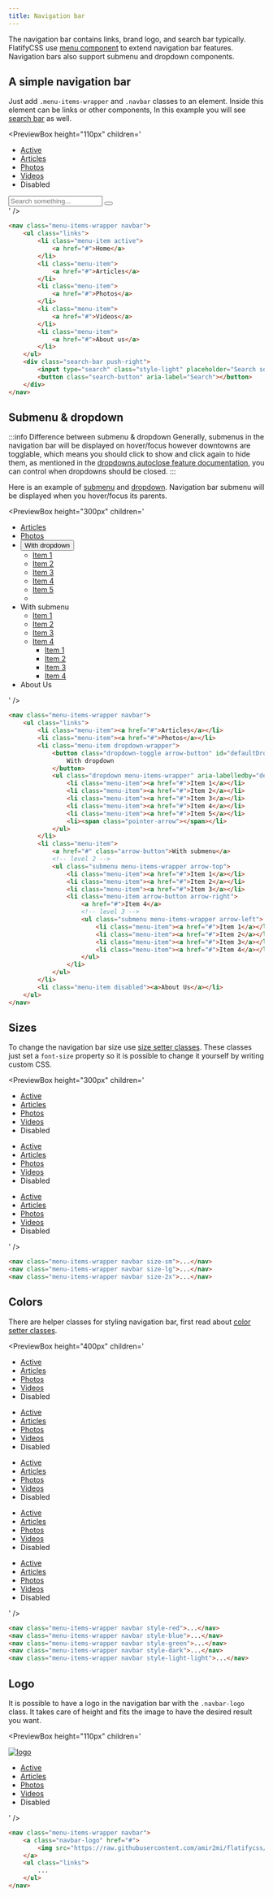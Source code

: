 ```yaml
---
title: Navigation bar
---
```



The navigation bar contains links, brand logo, and search bar typically. FlatifyCSS use [menu component](/docs/components/menu) to extend navigation bar features. Navigation bars also support submenu and dropdown components.

## A simple navigation bar

Just add `.menu-items-wrapper` and `.navbar` classes to an element. Inside this element can be links or other components, In this example you will see [search bar](/docs/components/search-bar) as well.

<PreviewBox
	height="110px"
	children='
<!DOCTYPE html>
<html lang="en">
	<head>
		<meta charset="UTF-8" />
		<meta http-equiv="X-UA-Compatible" content="IE=edge" />
		<meta name="viewport" content="width=device-width, initial-scale=1.0" />
		<link rel="stylesheet" href="https://raw.githack.com/amir2mi/FlatifyCSS/master/dist/css/flatify-min.css" />
		<title>Navigation bar</title>
	</head>
	<body>
		<nav class="menu-items-wrapper navbar">
			<ul class="links">
				<li class="menu-item active">
					<a href="#">Active</a>
				</li>
				<li class="menu-item">
					<a href="#">Articles</a>
				</li>
				<li class="menu-item">
					<a href="#">Photos</a>
				</li>
				<li class="menu-item">
					<a href="#">Videos</a>
				</li>
				<li class="menu-item disabled">
					<a>Disabled</a>
				</li>
			</ul>
			<div class="search-bar push-right">
				<input type="search" class="style-light" placeholder="Search something..." />
				<button class="search-button" aria-label="Search"></button>
			</div>
	</body>
</html>
'
/>

```html {1} title="index.html"
<nav class="menu-items-wrapper navbar">
	<ul class="links">
		<li class="menu-item active">
			<a href="#">Home</a>
		</li>
		<li class="menu-item">
			<a href="#">Articles</a>
		</li>
		<li class="menu-item">
			<a href="#">Photos</a>
		</li>
		<li class="menu-item">
			<a href="#">Videos</a>
		</li>
		<li class="menu-item">
			<a href="#">About us</a>
		</li>
	</ul>
	<div class="search-bar push-right">
		<input type="search" class="style-light" placeholder="Search something..." />
		<button class="search-button" aria-label="Search"></button>
	</div>
</nav>
```

## Submenu & dropdown

:::info Difference between submenu & dropdown
Generally, submenus in the navigation bar will be displayed on hover/focus however downtowns are togglable, which means you should click to show and click again to hide them, as mentioned in the [dropdowns autoclose feature documentation](/docs/components/dropdown#autoclose), you can control when dropdowns should be closed.
:::

Here is an example of [submenu](/docs/components/menu#submenu) and [dropdown](/docs/components/dropdown). Navigation bar submenu will be displayed when you hover/focus its parents.

<PreviewBox
	height="300px"
	children='
<!DOCTYPE html>
<html lang="en">
	<head>
		<meta charset="UTF-8" />
		<meta http-equiv="X-UA-Compatible" content="IE=edge" />
		<meta name="viewport" content="width=device-width, initial-scale=1.0" />
		<link rel="stylesheet" href="https://raw.githack.com/amir2mi/FlatifyCSS/master/dist/css/flatify-min.css" />
		<title>Navigation bar</title>
		<script src="https://unpkg.com/@popperjs/core@2"></script>
		<script src="https://raw.githack.com/amir2mi/flatifycss/master/dist/js/flatify-min.js"></script>
	</head>
	<body>
		<nav class="menu-items-wrapper navbar">
				<ul class="links">
				<li class="menu-item"><a href="#">Articles</a></li>
				<li class="menu-item"><a href="#">Photos</a></li>
				<li class="menu-item dropdown-wrapper">
					<button class="dropdown-toggle arrow-button" id="defaultDropdown" aria-expanded="false">
						With dropdown
					</button>
					<ul class="dropdown menu-items-wrapper" aria-labelledby="defaultDropdown">
						<li class="menu-item"><a href="#">Item 1</a></li>
						<li class="menu-item"><a href="#">Item 2</a></li>
						<li class="menu-item"><a href="#">Item 3</a></li>
						<li class="menu-item"><a href="#">Item 4</a></li>
						<li class="menu-item"><a href="#">Item 5</a></li>
						<li><span class="pointer-arrow"></span></li>
					</ul>
				</li>
				<li class="menu-item">
					<a class="arrow-button">With submenu</a>
					<ul class="submenu menu-items-wrapper arrow-top">
						<li class="menu-item"><a href="#">Item 1</a></li>
						<li class="menu-item"><a href="#">Item 2</a></li>
						<li class="menu-item"><a href="#">Item 3</a></li>
						<li class="menu-item arrow-button arrow-right">
							<a href="#">Item 4</a>
							<ul class="submenu menu-items-wrapper arrow-left">
								<li class="menu-item"><a href="#">Item 1</a></li>
								<li class="menu-item"><a href="#">Item 2</a></li>
								<li class="menu-item"><a href="#">Item 3</a></li>
								<li class="menu-item"><a href="#">Item 4</a></li>
							</ul>
					</li>
    				</ul>
    			</li>
    			<li class="menu-item disabled"><a>About Us</a></li>
    		</ul>
    </body>
</html>
'
/>

```html title="index.html"
<nav class="menu-items-wrapper navbar">
	<ul class="links">
		<li class="menu-item"><a href="#">Articles</a></li>
		<li class="menu-item"><a href="#">Photos</a></li>
		<li class="menu-item dropdown-wrapper">
			<button class="dropdown-toggle arrow-button" id="defaultDropdown" aria-expanded="false">
				With dropdown
			</button>
			<ul class="dropdown menu-items-wrapper" aria-labelledby="defaultDropdown">
				<li class="menu-item"><a href="#">Item 1</a></li>
				<li class="menu-item"><a href="#">Item 2</a></li>
				<li class="menu-item"><a href="#">Item 3</a></li>
				<li class="menu-item"><a href="#">Item 4</a></li>
				<li class="menu-item"><a href="#">Item 5</a></li>
				<li><span class="pointer-arrow"></span></li>
			</ul>
		</li>
		<li class="menu-item">
			<a href="#" class="arrow-button">With submenu</a>
			<!-- level 2 -->
			<ul class="submenu menu-items-wrapper arrow-top">
				<li class="menu-item"><a href="#">Item 1</a></li>
				<li class="menu-item"><a href="#">Item 2</a></li>
				<li class="menu-item"><a href="#">Item 3</a></li>
				<li class="menu-item arrow-button arrow-right">
					<a href="#">Item 4</a>
					<!-- level 3 -->
					<ul class="submenu menu-items-wrapper arrow-left">
						<li class="menu-item"><a href="#">Item 1</a></li>
						<li class="menu-item"><a href="#">Item 2</a></li>
						<li class="menu-item"><a href="#">Item 3</a></li>
						<li class="menu-item"><a href="#">Item 4</a></li>
					</ul>
				</li>
			</ul>
		</li>
		<li class="menu-item disabled"><a>About Us</a></li>
	</ul>
</nav>
```

## Sizes

To change the navigation bar size use [size setter classes](/docs/helpers/size-setters).
These classes just set a `font-size` property so it is possible to change it yourself by writing custom CSS.

<PreviewBox
	height="300px"
	children='
<!DOCTYPE html>
<html lang="en">
	<head>
		<meta charset="UTF-8" />
		<meta http-equiv="X-UA-Compatible" content="IE=edge" />
		<meta name="viewport" content="width=device-width, initial-scale=1.0" />
		<link rel="stylesheet" href="https://raw.githack.com/amir2mi/FlatifyCSS/master/dist/css/flatify-min.css" />
		<title>Navigation bar</title>
		<style>
			.menu-items-wrapper:not(:last-child){
				margin-bottom: 0.64em;
			}
		</style>
	</head>
	<body>
        <nav class="menu-items-wrapper navbar size-sm">
			<ul class="links">
				<li class="menu-item active">
					<a href="#">Active</a>
				</li>
				<li class="menu-item">
					<a href="#">Articles</a>
				</li>
				<li class="menu-item">
					<a href="#">Photos</a>
				</li>
				<li class="menu-item">
					<a href="#">Videos</a>
				</li>
				<li class="menu-item disabled">
					<a>Disabled</a>
				</li>
			</ul>
		</nav>
		<nav class="menu-items-wrapper navbar size-lg">
			<ul class="links">
				<li class="menu-item active">
					<a href="#">Active</a>
				</li>
				<li class="menu-item">
					<a href="#">Articles</a>
				</li>
				<li class="menu-item">
					<a href="#">Photos</a>
				</li>
				<li class="menu-item">
					<a href="#">Videos</a>
				</li>
				<li class="menu-item disabled">
					<a>Disabled</a>
				</li>
			</ul>
		</nav>
		<nav class="menu-items-wrapper navbar size-2x">
			<ul class="links">
				<li class="menu-item active">
					<a href="#">Active</a>
				</li>
				<li class="menu-item">
					<a href="#">Articles</a>
				</li>
				<li class="menu-item">
					<a href="#">Photos</a>
				</li>
				<li class="menu-item">
					<a href="#">Videos</a>
				</li>
				<li class="menu-item disabled">
					<a>Disabled</a>
				</li>
			</ul>
		</nav>
	</body>
</html>
'
/>

```html title="index.html"
<nav class="menu-items-wrapper navbar size-sm">...</nav>
<nav class="menu-items-wrapper navbar size-lg">...</nav>
<nav class="menu-items-wrapper navbar size-2x">...</nav>
```

## Colors

There are helper classes for styling navigation bar, first read about [color setter classes](/docs/helpers/color-setters).

<PreviewBox
	height="400px"
	children='
<!DOCTYPE html>
<html lang="en">
	<head>
		<meta charset="UTF-8" />
		<meta http-equiv="X-UA-Compatible" content="IE=edge" />
		<meta name="viewport" content="width=device-width, initial-scale=1.0" />
		<link rel="stylesheet" href="https://raw.githack.com/amir2mi/FlatifyCSS/master/dist/css/flatify-min.css" />
		<title>Navigation bar</title>
		<style>
			.menu-items-wrapper:not(:last-child){
				margin-bottom: 0.64em;
			}
		</style>
	</head>
	<body>
        <nav class="menu-items-wrapper navbar style-red">
			<ul class="links">
				<li class="menu-item active">
					<a href="#">Active</a>
				</li>
				<li class="menu-item">
					<a href="#">Articles</a>
				</li>
				<li class="menu-item">
					<a href="#">Photos</a>
				</li>
				<li class="menu-item">
					<a href="#">Videos</a>
				</li>
				<li class="menu-item disabled">
					<a>Disabled</a>
				</li>
			</ul>
		</nav>
		<nav class="menu-items-wrapper navbar style-blue">
			<ul class="links">
				<li class="menu-item active">
					<a href="#">Active</a>
				</li>
				<li class="menu-item">
					<a href="#">Articles</a>
				</li>
				<li class="menu-item">
					<a href="#">Photos</a>
				</li>
				<li class="menu-item">
					<a href="#">Videos</a>
				</li>
				<li class="menu-item disabled">
					<a>Disabled</a>
				</li>
			</ul>
		</nav>
		<nav class="menu-items-wrapper navbar style-green">
			<ul class="links">
				<li class="menu-item active">
					<a href="#">Active</a>
				</li>
				<li class="menu-item">
					<a href="#">Articles</a>
				</li>
				<li class="menu-item">
					<a href="#">Photos</a>
				</li>
				<li class="menu-item">
					<a href="#">Videos</a>
				</li>
				<li class="menu-item disabled">
					<a>Disabled</a>
				</li>
			</ul>
		</nav>
		<nav class="menu-items-wrapper navbar style-dark">
			<ul class="links">
				<li class="menu-item active">
					<a href="#">Active</a>
				</li>
				<li class="menu-item">
					<a href="#">Articles</a>
				</li>
				<li class="menu-item">
					<a href="#">Photos</a>
				</li>
				<li class="menu-item">
					<a href="#">Videos</a>
				</li>
				<li class="menu-item disabled">
					<a>Disabled</a>
				</li>
			</ul>
		</nav>
		<nav class="menu-items-wrapper navbar style-light-light">
			<ul class="links">
				<li class="menu-item active">
					<a href="#">Active</a>
				</li>
				<li class="menu-item">
					<a href="#">Articles</a>
				</li>
				<li class="menu-item">
					<a href="#">Photos</a>
				</li>
				<li class="menu-item">
					<a href="#">Videos</a>
				</li>
				<li class="menu-item disabled">
					<a>Disabled</a>
				</li>
			</ul>
		</nav>
	</body>
</html>
'
/>

```html title="index.html"
<nav class="menu-items-wrapper navbar style-red">...</nav>
<nav class="menu-items-wrapper navbar style-blue">...</nav>
<nav class="menu-items-wrapper navbar style-green">...</nav>
<nav class="menu-items-wrapper navbar style-dark">...</nav>
<nav class="menu-items-wrapper navbar style-light-light">...</nav>
```

## Logo

It is possible to have a logo in the navigation bar with the `.navbar-logo` class. It takes care of height and fits the image to have the desired result you want.

<PreviewBox
	height="110px"
	children='
<!DOCTYPE html>
<html lang="en">
	<head>
		<meta charset="UTF-8" />
		<meta http-equiv="X-UA-Compatible" content="IE=edge" />
		<meta name="viewport" content="width=device-width, initial-scale=1.0" />
		<link rel="stylesheet" href="https://raw.githack.com/amir2mi/FlatifyCSS/master/dist/css/flatify-min.css" />
		<title>Navigation bar</title>
	</head>
	<body>
		<nav class="menu-items-wrapper navbar">
			<a class="navbar-logo" href="#">
				<img src="https://raw.githubusercontent.com/amir2mi/flatifycss/master/website/static/img/logo.png" alt="logo" />
			</a>
			<ul class="links">
				<li class="menu-item active">
					<a href="#">Active</a>
				</li>
				<li class="menu-item">
					<a href="#">Articles</a>
				</li>
				<li class="menu-item">
					<a href="#">Photos</a>
				</li>
				<li class="menu-item">
					<a href="#">Videos</a>
				</li>
				<li class="menu-item disabled">
					<a>Disabled</a>
				</li>
			</ul>
		</nav>
	</body>
</html>
'
/>

```html {2-4} title="index.html"
<nav class="menu-items-wrapper navbar">
	<a class="navbar-logo" href="#">
		<img src="https://raw.githubusercontent.com/amir2mi/flatifycss/master/website/static/img/logo.png" alt="logo" />
	</a>
	<ul class="links">
		...
	</ul>
</nav>
```
